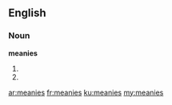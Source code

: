 ==English==

===Noun===
'''meanies'''

# {{plural of|meany}}
# {{plural of|meanie}}

[[ar:meanies]]
[[fr:meanies]]
[[ku:meanies]]
[[my:meanies]]